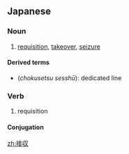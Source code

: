==Japanese==
{{ja-kanjitab|せつ|k1=せっ|しゅう|yomi=on}}

===Noun===
{{ja-noun|せっしゅう}}

# [[requisition]], [[takeover]], [[seizure]]

====Derived terms====
* {{l|ja|直接収容}} (''chokusetsu sesshū''): dedicated line

===Verb===
{{ja-verb-suru|tr=trans|せっしゅう}}

# requisition

====Conjugation====
{{ja-suru|せっしゅう}}

[[zh:接収]]